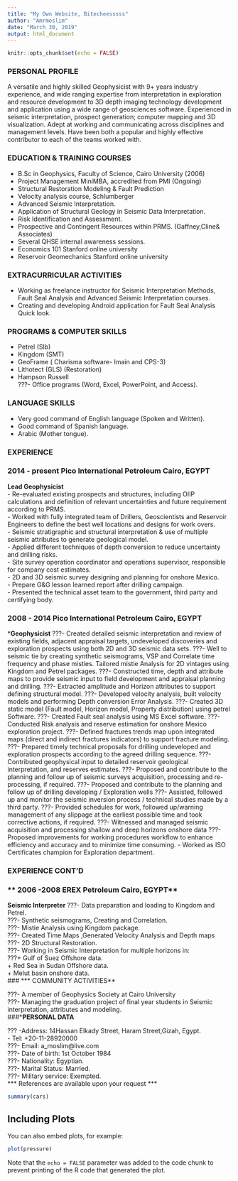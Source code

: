 ```yaml
---
title: "My Own Website, Bitecheesssss"
author: "Amrmoslim"
date: "March 30, 2019"
output: html_document
---
```


```r
knitr::opts_chunk$set(echo = FALSE)
```

### **PERSONAL PROFILE**


A versatile and highly skilled Geophysicist with 9+ years industry experience, and wide ranging expertise from interpretation in exploration and resource development to 3D depth imaging technology development and application using a wide range of geosciences software. Experienced in seismic interpretation, prospect generation; computer mapping and 3D visualization. Adept at working and communicating across disciplines and management levels. Have been both a popular and highly effective contributor to each of the teams worked with.

### **EDUCATION & TRAINING COURSES**

- B.Sc in Geophysics, Faculty of Science, Cairo University (2006)
-	Project Management MiniMBA, accredited from PMI (Ongoing)
- Structural Restoration Modeling & Fault Prediction 
-	Velocity analysis course, Schlumberger
-	Advanced Seismic Interpretation.
-	Application of Structural Geology in Seismic Data Interpretation.
-	Risk Identification and Assessment.
-	Prospective and Contingent Resources within PRMS. (Gaffney,Cline& Associates)
-	Several QHSE internal awareness sessions.
-	Economics 101 					Stanford online university
-	Reservoir Geomechanics 			Stanford online university	

### **EXTRACURRICULAR ACTIVITIES**

-	Working as freelance instructor for Seismic Interpretation Methods, Fault Seal Analysis and Advanced Seismic Interpretation courses.
- Creating and developing Android application for Fault Seal Analysis Quick look.

### **PROGRAMS & COMPUTER SKILLS**

-	Petrel (Slb)
-	Kingdom (SMT)
-	GeoFrame ( Charisma software- Imain and CPS-3)
-	Lithotect (GLS)  (Restoration)
- Hampson Russell  
???- Office programs (Word, Excel, PowerPoint, and Access).

### **LANGUAGE SKILLS**

- Very good command of English language (Spoken and Written).
- Good command of Spanish language.
- Arabic (Mother tongue).

### **EXPERIENCE**

### **2014 - present	Pico International Petroleum	Cairo, EGYPT**
**Lead Geophysicist**  
- Re-evaluated existing prospects and structures, including OIIP calculations and definition of relevant uncertainties and future requirement according to PRMS.  
- Worked with fully integrated team of Drillers, Geoscientists and Reservoir Engineers to define the best well locations and designs for work overs.  
- Seismic stratigraphic and structural interpretation & use of multiple seismic attributes to generate geological model.  
- Applied different techniques of depth conversion to reduce uncertainty and drilling risks.  
- Site survey operation coordinator and operations supervisor, responsible for company cost estimates.  
- 2D and 3D seismic survey designing and planning for onshore Mexico.  
- Prepare G&G lesson learned report after drilling campaign.  
- Presented the technical asset team to the government, third party and certifying body.  

### **2008 - 2014	Pico International Petroleum	Cairo, EGYPT**
***Geophysicist** 
???-	Created detailed seismic interpretation and review of existing fields, adjacent appraisal targets, undeveloped discoveries and exploration prospects using both 2D and 3D seismic data sets. 
???-	Well to seismic tie by creating synthetic seismograms, VSP and Correlate time frequency and phase misties. Tailored mistie Analysis for 2D vintages using Kingdom and Petrel packages. 
???-	Constructed time, depth and attribute maps to provide seismic input to field development and appraisal planning and drilling.
???-	Extracted amplitude and Horizon attributes to support defining structural model.
???-	Developed velocity analysis, built velocity models and performing Depth conversion Error Analysis.
???-	Created 3D static model (Fault model, Horizon model, Property distribution) using petrel Software.
???-	Created Fault seal analysis using MS Excel software. 
???-	Conducted Risk analysis and reserve estimation for onshore Mexico exploration project. 
???-	Defined fractures trends map upon integrated maps (direct and indirect fractures indicators) to support fracture modeling.
???-	Prepared timely technical proposals for drilling undeveloped and exploration prospects according to the agreed drilling sequence.
???-	Contributed geophysical input to detailed reservoir geological interpretation, and reserves estimates.
???-	Proposed and contribute to the planning and follow up of seismic surveys acquisition, processing and re-processing, if required.
???-	Proposed and contribute to the planning and follow up of drilling developing / Exploration wells 
???-	Assisted, followed up and monitor the seismic inversion process / technical studies made by a third party.
???-	Provided schedules for work, followed up/warning management of any slippage at the earliest possible time and took corrective actions, if required.
???-	Witnessed and managed seismic acquisition and processing shallow and deep horizons onshore data
???-	Proposed improvements for working procedures workflow to enhance efficiency and accuracy and to minimize time consuming.
- Worked as ISO Certificates champion for Exploration department.

### **EXPERIENCE CONT'D**
### ** 2006 -2008	EREX Petroleum	Cairo, EGYPT**
**Seismic Interpreter** 
???-	Data preparation and loading to Kingdom and Petrel.  
???-	Synthetic seismograms, Creating and Correlation.  
???-	Mistie Analysis using Kingdom package.   
???-	Created Time Maps ,Generated Velocity Analysis and Depth maps   
???-	2D Structural Restoration.  
???-	Working in Seismic Interpretation for multiple horizons in:   
???+ Gulf of Suez Offshore data.  
+	Red Sea in Sudan Offshore data.  
+	Melut basin onshore data.   
### *** COMMUNITY ACTIVITIES**

???-	A member of Geophysics Society at Cairo University  
???-	Managing the graduation project of final year students in Seismic interpretation, attributes and modeling.  
###***PERSONAL DATA**

??? -Address: 14Hassan Elkady Street, Haram Street,Gizah, Egypt.  
-	Tel: +20-11-28920000  
???-	Email: a_moslim@live.com   
???-	Date of birth: 1st October 1984  
???-	Nationality: Egyptian.  
???-	Marital Status: Married.  
???-	Military service: Exempted.  
*** References are available upon your request ***  





######################################################################

```r
summary(cars)
```

## Including Plots

You can also embed plots, for example:

```r
plot(pressure)
```

Note that the `echo = FALSE` parameter was added to the code chunk to prevent printing of the R code that generated the plot.
